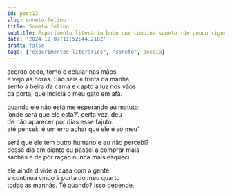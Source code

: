 ```yaml
---
id: post13
slug: soneto-felino
title: Soneto felino
subtitle: Experimento literário bobo que combina soneto (de pouco rigor) com anedota
date: '2024-12-07T11:52:44.218Z'
draft: false
tags: ["experimentos literários", "soneto", poesia]
---
```


acordo cedo, tomo o celular nas mãos  
e vejo as horas. São seis e trinta da manhã.  
sento à beira da cama e capto a luz nos vãos  
da porta, que indicia o meu gato em afã.  

quando ele não está me esperando eu matuto:  
‘onde será que ele está?’. certa vez, deu  
de não aparecer por dias esse fajuto.  
até pensei: ‘é um erro achar que ele é só meu’.  

será que ele tem outro humano e eu não percebi?  
desse dia em diante eu passei a comprar mais  
sachês e de pôr ração nunca mais esqueci.  

ele ainda divide a casa com a gente  
e continua vindo à porta do meu quarto  
todas as manhãs. Té quando? Isso depende.  